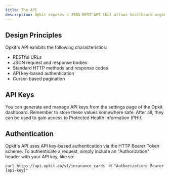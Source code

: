 ```yaml
---
title: The API
description: Opkit exposes a JSON REST API that allows healthcare organizations to fetch their data on-demand from Opkit's backend servers.
---
```


## Design Principles

Opkit's API exhibits the following characteristics:

- RESTful URLs
- JSON request and response bodies
- Standard HTTP methods and response codes
- API key-based authentication
- Cursor-based pagination

## API Keys

You can generate and manage API keys from the settings page of the Opkit dashboard. Remember to store these values somewhere safe. After all, they can be used to gain access to Protected Health Information (PHI).

## Authentication

Opkit's API uses API key-based authentication via the HTTP Bearer Token scheme. To authenticate a request, simply include an "Authorization" header with your API key, like so:

```
curl https://api.opkit.co/v1/insurance_cards -H "Authorization: Bearer [api-key]"
```
